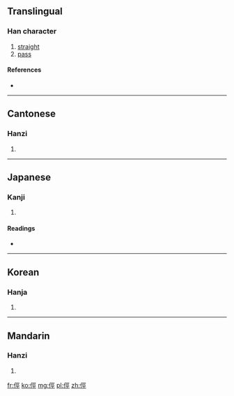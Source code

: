==Translingual==

===Han character===
{{Han char|rn=9|rad=人|as=07|sn=9|four=2121<sub>1</sub>|canj=人一女一 (OMVM)}}

# [[straight]]
# [[pass]]

====References====
* {{Han ref|kx=0104.270|dkj=00685|dj=0221.110|hdz=10158.110|uh=4FD3|ud=20435|bh=CDDF|bd=52703}}

----

==Cantonese==

===Hanzi===
{{yue-hanzi|jyut=|y=ging3}}

# {{defn|Cantonese|sort=人07}}

----

==Japanese==

===Kanji===
{{ja-kanji|grade=|rs=人07}}

# {{defn|Japanese|sort=人07}}

====Readings====
* {{ja-readings|on=[[がう]] (gau), [[きゃう]] (kyau), [[げん]] (gen), [[げい]] (gei)|kun=[[いそぐ]] (isogu), [[わぎ]] (wagi), [[なほい]] (nahoi), [[かたい]] (katai)}}

----

==Korean==

===Hanja===
{{ko-hanja|hangeul=경|rv=gyeong|mr=kyŏng}}

# {{defn|Korean|sort=人07}}

----

==Mandarin==

===Hanzi===
{{cmn-hanzi|pin=[[jìng]] ([[jing4]])|wg=ching<sup>4</sup>}}

# {{defn|Mandarin|sort=人07}}

[[fr:俓]]
[[ko:俓]]
[[mg:俓]]
[[pl:俓]]
[[zh:俓]]